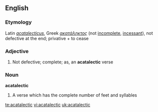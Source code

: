 ==English==

===Etymology===
Latin ''[[acatalecticus]]'', Greek ''[[ακατάληκτος]]'' (not [[incomplete]], [[incessant]]), not defective at the end;  privative +  to cease

===Adjective===
{{infl|en|adjective}}

# {{prosody}} Not defective; complete; as, an '''acatalectic''' verse

===Noun===
'''acatalectic'''

# A verse which has the complete number of feet and syllables

[[te:acatalectic]]
[[vi:acatalectic]]
[[uk:acatalectic]]